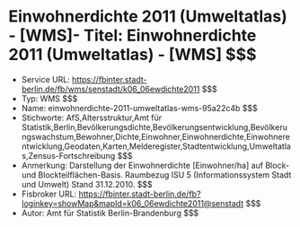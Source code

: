 # Einwohnerdichte 2011 (Umweltatlas) - [WMS]- Titel: Einwohnerdichte 2011 (Umweltatlas) - [WMS] $$$
- Service URL: https://fbinter.stadt-berlin.de/fb/wms/senstadt/k06_06ewdichte2011 $$$
- Typ: WMS $$$
- Name: einwohnerdichte-2011-umweltatlas-wms-95a22c4b $$$
- Stichworte: AfS,Altersstruktur,Amt für Statistik,Berlin,Bevölkerungsdichte,Bevölkerungsentwicklung,Bevölkerungswachstum,Bewohner,Dichte,Einwohner,Einwohnerdichte,Einwohnerentwicklung,Geodaten,Karten,Melderegister,Stadtentwicklung,Umweltatlas,Zensus-Fortschreibung $$$
- Anmerkung: Darstellung der Einwohnerdichte [Einwohner/ha] auf Block- und Blockteilflächen-Basis. Raumbezug ISU 5 (Informationssystem Stadt und Umwelt) Stand 31.12.2010. $$$
- Fisbroker URL: https://fbinter.stadt-berlin.de/fb?loginkey=showMap&mapId=k06_06ewdichte2011@senstadt $$$
- Autor: Amt für Statistik Berlin-Brandenburg $$$
